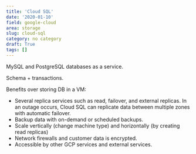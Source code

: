 ```yaml
---
title: 'Cloud SQL'
date: '2020-01-10'
field: google-cloud
area: storage
slug: cloud-sql
category: no category
draft: True
tags: []
---
```


MySQL and PostgreSQL databases as a service.

Schema + transactions.

Benefits over storing DB in a VM:
* Several replica services such as read, failover, and external replicas. In an outage occurs, Cloud SQL can replicate data between multiple zones with automatic failover. 
* Backup data with on-demand or scheduled backups.
* Scale vertically (change machine type) and horizontally (by creating read replicas)
* Network firewalls and customer data is encrypted.
* Accessible by other GCP services and external services.